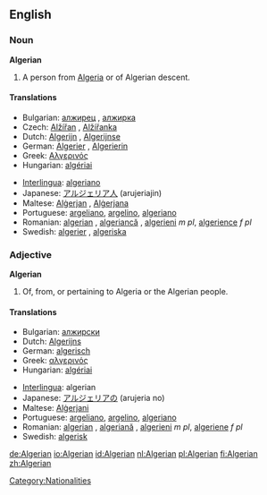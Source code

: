 ==English==

===Noun===
'''Algerian'''

# A person from [[Algeria]] or of Algerian descent.

====Translations====
{{top}}
*Bulgarian: [[алжирец]] {{m}}, [[алжирка]] {{f}}
*Czech: [[Alžířan]] {{m}}, [[Alžířanka]] {{f}}
*Dutch: [[Algerijn]] {{m}}, [[Algerijnse]] {{f}}
*German: [[Algerier]] {{m}}, [[Algerierin]] {{f}}
*Greek: [[Αλγερινός]]
*Hungarian: [[algériai]]
{{mid}}
*[[Interlingua]]: [[algeriano]]
*Japanese: [[アルジェリア人]] (arujeriajin)
*Maltese: [[Alġerjan]] {{m}}, [[Alġerjana]] {{f}}
*Portuguese: [[argeliano]], [[argelino]], [[algeriano]]
*Romanian: [[algerian]] {{m}}, [[algeriancă]] {{f}}, [[algerieni]] ''m pl'', [[algerience]] ''f pl''
*Swedish: [[algerier]] {{m}}, [[algeriska]] {{f}}
{{bottom}}

===Adjective===
'''Algerian'''

# Of, from, or pertaining to Algeria or the Algerian people.

====Translations====
{{top}}
*Bulgarian: [[алжирски]]
*Dutch: [[Algerijns]]
*German: [[algerisch]]
*Greek: [[αλγερινός]]
*Hungarian: [[algériai]]
{{mid}}
*[[Interlingua]]: algerian
*Japanese: [[アルジェリアの]] (arujeria no)
*Maltese: [[Alġerjani]] {{p}}
*Portuguese: [[argeliano]], [[argelino]], [[algeriano]]
*Romanian: [[algerian]] {{m}}, [[algeriană]] {{f}}, [[algerieni]] ''m pl'', [[algeriene]] ''f pl''
*Swedish: [[algerisk]]
{{bottom}}

[[Category:Nationalities]]

[[de:Algerian]]
[[io:Algerian]]
[[id:Algerian]]
[[nl:Algerian]]
[[pl:Algerian]]
[[fi:Algerian]]
[[zh:Algerian]]